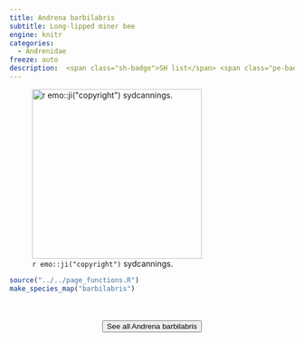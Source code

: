 ```yaml
---
title: Andrena barbilabris
subtitle: Long-lipped miner bee
engine: knitr
categories:
  - Andrenidae
freeze: auto
description:  <span class="sh-badge">SH list</span> <span class="pe-badge">PM Evidence</span>
---
```

![`r emo::ji("copyright")` sydcannings.](https://inaturalist-open-data.s3.amazonaws.com/photos/134754453/large.jpeg){height=300}





```r
source("../../page_functions.R")
make_species_map("barbilabris")
```
<br><br>
<center>


<a href="https://inaturalist.ca/observations?place_id=any&quality_grade=research&subview=map&taxon_id=199007"><button type="button" class="btn btn-secondary">See all Andrena barbilabris <i class="fa-solid fa-arrow-up-right-from-square"></i> </button></a>
</center>
